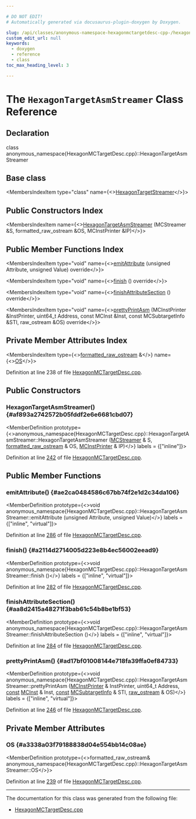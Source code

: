 ```yaml
---

# DO NOT EDIT!
# Automatically generated via docusaurus-plugin-doxygen by Doxygen.

slug: /api/classes/anonymous-namespace-hexagonmctargetdesc-cpp-/hexagontargetasmstreamer
custom_edit_url: null
keywords:
  - doxygen
  - reference
  - class
toc_max_heading_level: 3

---
```





# The `HexagonTargetAsmStreamer` Class Reference

<DoxygenPage pluginConfig={pluginConfig}>



## Declaration

<CodeBlock>class anonymous_namespace{HexagonMCTargetDesc.cpp}::HexagonTargetAsmStreamer</CodeBlock>

## Base class

<MembersIndex>

<MembersIndexItem
  type="class"
  name={<><a href="/docs/api/classes/llvm/hexagontargetstreamer">HexagonTargetStreamer</a></>}>
</MembersIndexItem>

</MembersIndex>

## Public Constructors Index

<MembersIndex>

<MembersIndexItem
  name={<><a href="#af893a2742572b05fddf2e6e6681cbd07">HexagonTargetAsmStreamer</a> (MCStreamer &amp;S, formatted&#95;raw&#95;ostream &amp;OS, MCInstPrinter &amp;IP)</>}>
</MembersIndexItem>

</MembersIndex>

## Public Member Functions Index

<MembersIndex>

<MembersIndexItem
  type="void"
  name={<><a href="#ae2ca0484586c67bb74f2e1d2c34da106">emitAttribute</a> (unsigned Attribute, unsigned Value) override</>}>
</MembersIndexItem>

<MembersIndexItem
  type="void"
  name={<><a href="#a2114d2714005d223e8b4ec56002eead9">finish</a> () override</>}>
</MembersIndexItem>

<MembersIndexItem
  type="void"
  name={<><a href="#aa8d2415a48271f3bab61c54b8be1bf53">finishAttributeSection</a> () override</>}>
</MembersIndexItem>

<MembersIndexItem
  type="void"
  name={<><a href="#ad17bf01008144e718fa39ffa0ef84733">prettyPrintAsm</a> (MCInstPrinter &amp;InstPrinter, uint64&#95;t Address, const MCInst &amp;Inst, const MCSubtargetInfo &amp;STI, raw&#95;ostream &amp;OS) override</>}>
</MembersIndexItem>

</MembersIndex>

## Private Member Attributes Index

<MembersIndex>

<MembersIndexItem
  type={<><a href="/docs/api/classes/llvm/formatted-raw-ostream">formatted&#95;raw&#95;ostream</a> &amp;</>}
  name={<><a href="#a3338a03f79188838d04e554bb14c08ae">OS</a></>}>
</MembersIndexItem>

</MembersIndex>


Definition at line 238 of file <a href="/docs/api/files/lib/lib/target/lib/target/hexagon/lib/target/hexagon/mctargetdesc/hexagonmctargetdesc-cpp">HexagonMCTargetDesc.cpp</a>.

<SectionDefinition>

## Public Constructors

### HexagonTargetAsmStreamer() {#af893a2742572b05fddf2e6e6681cbd07}

<MemberDefinition
  prototype={<>anonymous&#95;namespace&#123;HexagonMCTargetDesc.cpp&#125;::HexagonTargetAsmStreamer::HexagonTargetAsmStreamer (<a href="/docs/api/classes/llvm/mcstreamer">MCStreamer</a> &amp; S, <a href="/docs/api/classes/llvm/formatted-raw-ostream">formatted&#95;raw&#95;ostream</a> &amp; OS, <a href="/docs/api/classes/llvm/mcinstprinter">MCInstPrinter</a> &amp; IP)</>}
  labels = {["inline"]}>

Definition at line <a href="/docs/api/files/lib/lib/target/lib/target/hexagon/lib/target/hexagon/mctargetdesc/hexagonmctargetdesc-cpp/#l00242">242</a> of file <a href="/docs/api/files/lib/lib/target/lib/target/hexagon/lib/target/hexagon/mctargetdesc/hexagonmctargetdesc-cpp">HexagonMCTargetDesc.cpp</a>.
</MemberDefinition>

</SectionDefinition>

<SectionDefinition>

## Public Member Functions

### emitAttribute() {#ae2ca0484586c67bb74f2e1d2c34da106}

<MemberDefinition
  prototype={<>void anonymous&#95;namespace&#123;HexagonMCTargetDesc.cpp&#125;::HexagonTargetAsmStreamer::emitAttribute (unsigned Attribute, unsigned Value)</>}
  labels = {["inline", "virtual"]}>

Definition at line <a href="/docs/api/files/lib/lib/target/lib/target/hexagon/lib/target/hexagon/mctargetdesc/hexagonmctargetdesc-cpp/#l00286">286</a> of file <a href="/docs/api/files/lib/lib/target/lib/target/hexagon/lib/target/hexagon/mctargetdesc/hexagonmctargetdesc-cpp">HexagonMCTargetDesc.cpp</a>.
</MemberDefinition>

### finish() {#a2114d2714005d223e8b4ec56002eead9}

<MemberDefinition
  prototype={<>void anonymous&#95;namespace&#123;HexagonMCTargetDesc.cpp&#125;::HexagonTargetAsmStreamer::finish ()</>}
  labels = {["inline", "virtual"]}>

Definition at line <a href="/docs/api/files/lib/lib/target/lib/target/hexagon/lib/target/hexagon/mctargetdesc/hexagonmctargetdesc-cpp/#l00282">282</a> of file <a href="/docs/api/files/lib/lib/target/lib/target/hexagon/lib/target/hexagon/mctargetdesc/hexagonmctargetdesc-cpp">HexagonMCTargetDesc.cpp</a>.
</MemberDefinition>

### finishAttributeSection() {#aa8d2415a48271f3bab61c54b8be1bf53}

<MemberDefinition
  prototype={<>void anonymous&#95;namespace&#123;HexagonMCTargetDesc.cpp&#125;::HexagonTargetAsmStreamer::finishAttributeSection ()</>}
  labels = {["inline", "virtual"]}>

Definition at line <a href="/docs/api/files/lib/lib/target/lib/target/hexagon/lib/target/hexagon/mctargetdesc/hexagonmctargetdesc-cpp/#l00284">284</a> of file <a href="/docs/api/files/lib/lib/target/lib/target/hexagon/lib/target/hexagon/mctargetdesc/hexagonmctargetdesc-cpp">HexagonMCTargetDesc.cpp</a>.
</MemberDefinition>

### prettyPrintAsm() {#ad17bf01008144e718fa39ffa0ef84733}

<MemberDefinition
  prototype={<>void anonymous&#95;namespace&#123;HexagonMCTargetDesc.cpp&#125;::HexagonTargetAsmStreamer::prettyPrintAsm (<a href="/docs/api/classes/llvm/mcinstprinter">MCInstPrinter</a> &amp; InstPrinter, uint64&#95;t Address, <a href="/docs/api/files/lib/lib/target/lib/target/aarch64/aarch64promoteconstant-cpp/#a90f8350fecae261c25be85d38b451bff">const</a> <a href="/docs/api/classes/llvm/mcinst">MCInst</a> &amp; Inst, <a href="/docs/api/files/lib/lib/target/lib/target/aarch64/aarch64promoteconstant-cpp/#a90f8350fecae261c25be85d38b451bff">const</a> <a href="/docs/api/classes/llvm/mcsubtargetinfo">MCSubtargetInfo</a> &amp; STI, <a href="/docs/api/classes/llvm/raw-ostream">raw&#95;ostream</a> &amp; OS)</>}
  labels = {["inline", "virtual"]}>

Definition at line <a href="/docs/api/files/lib/lib/target/lib/target/hexagon/lib/target/hexagon/mctargetdesc/hexagonmctargetdesc-cpp/#l00246">246</a> of file <a href="/docs/api/files/lib/lib/target/lib/target/hexagon/lib/target/hexagon/mctargetdesc/hexagonmctargetdesc-cpp">HexagonMCTargetDesc.cpp</a>.
</MemberDefinition>

</SectionDefinition>

<SectionDefinition>

## Private Member Attributes

### OS {#a3338a03f79188838d04e554bb14c08ae}

<MemberDefinition
  prototype={<>formatted&#95;raw&#95;ostream&amp; anonymous&#95;namespace&#123;HexagonMCTargetDesc.cpp&#125;::HexagonTargetAsmStreamer::OS</>}>

Definition at line <a href="/docs/api/files/lib/lib/target/lib/target/hexagon/lib/target/hexagon/mctargetdesc/hexagonmctargetdesc-cpp/#l00239">239</a> of file <a href="/docs/api/files/lib/lib/target/lib/target/hexagon/lib/target/hexagon/mctargetdesc/hexagonmctargetdesc-cpp">HexagonMCTargetDesc.cpp</a>.
</MemberDefinition>

</SectionDefinition>

<hr/>

The documentation for this class was generated from the following file:

<ul>
<li><a href="/docs/api/files/lib/lib/target/lib/target/hexagon/lib/target/hexagon/mctargetdesc/hexagonmctargetdesc-cpp">HexagonMCTargetDesc.cpp</a></li>
</ul>

</DoxygenPage>
